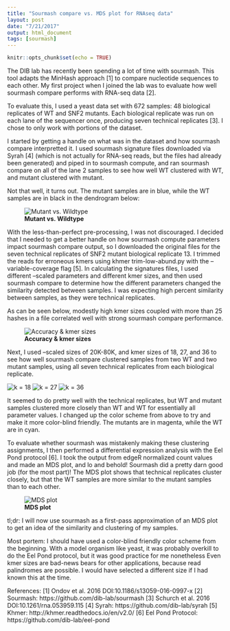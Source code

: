 ```yaml
---
title: "Sourmash compare vs. MDS plot for RNAseq data"
layout: post
date: "7/21/2017"
output: html_document
tags: [sourmash]
---
```


```r
knitr::opts_chunk$set(echo = TRUE)
```

The DIB lab has recently been spending a lot of time with sourmash. This tool adapts the MinHash approach [1] to compare nucleotide sequences to each other. My first project when I joined the lab was to evaluate how well sourmash compare performs with RNA-seq data [2].

To evaluate this, I used a yeast data set with 672 samples: 48 biological replicates of WT and SNF2 mutants. Each biological replicate was run on each lane of the sequencer once, producing seven technical replicates [3]. I chose to only work with portions of the dataset.

I started by getting a handle on what was in the dataset and how sourmash compare interpretted it. I used sourmash signature files downloaded via Syrah [4] (which is not actually for RNA-seq reads, but the files had already been generated) and piped in to sourmash compute, and ran sourmash compare on all of the lane 2 samples to see how well WT clustered with WT, and mutant clustered with mutant.

Not that well, it turns out. The mutant samples are in blue, while the WT samples are in black in the dendrogram below:

![**Mutant vs. Wildtype**](../img/colored_hclust_L2_syrah.png)

With the less-than-perfect pre-processing, I was not discouraged. I decided that I needed to get a better handle on how sourmash compute parameters impact sourmash compare output, so I downloaded the original files for the seven technical replicates of SNF2 mutant biological replicate 13. I trimmed the reads for erroneous kmers using khmer trim-low-abund.py with the --variable-coverage flag [5]. In calculating the signatures files, I used different --scaled parameters and different kmer sizes, and then used sourmash compare to determine how the different parameters changed the similarity detected between samples. I was expecting high percent similarity between samples, as they were technical replicates.

As can be seen below, modestly high kmer sizes coupled with more than 25 hashes in a file correlated well with strong sourmash compare performance.

![**Accuracy & kmer sizes**](../img/sourmash_snf2_br13_comparisons.png)

Next, I used --scaled sizes of 20K-80K, and kmer sizes of 18, 27, and 36 to see how well sourmash compare clustered samples from two WT and two mutant samples, using all seven technical replicates from each biological replicate.

![k = 18](../img/k18hclust.png)
![k = 27](../img/k27hclust.png)
![k = 36](../img/k36hclust.png)

It seemed to do pretty well with the technical replicates, but WT and mutant samples clustered more closely than WT and WT for essentially all parameter values. I changed up the color scheme from above to try and make it more color-blind friendly. The mutants are in magenta, while the WT are in cyan.

To evaluate whether sourmash was mistakenly making these clustering assignments, I then performed a differential expression analysis with the Eel Pond protocol [6]. I took the output from edgeR normalized count values and made an MDS plot, and lo and behold! Sourmash did a pretty darn good job (for the most part)! The MDS plot shows that technical replicates cluster closely, but that the WT samples are more similar to the mutant samples than to each other.

![**MDS plot**](../img/mds_plot.png)

tl;dr: I will now use sourmash as a first-pass approximation of an MDS plot to get an idea of the similarity and clustering of my samples.

Most portem:
I should have used a color-blind friendly color scheme from the beginning.
With a model organism like yeast, it was probably overkill to do the Eel Pond protocol, but it was good practice for me nonetheless
Even kmer sizes are bad-news bears for other applications, because read palindromes are possible. I would have selected a different size if I had known this at the time.

References:
[1] Ondov et al. 2016 DOI:10.1186/s13059-016-0997-x
[2] Sourmash: https://github.com/dib-lab/sourmash
[3] Schurch et al. 2016 DOI:10.1261/rna.053959.115
[4] Syrah: https://github.com/dib-lab/syrah
[5] Khmer: http://khmer.readthedocs.io/en/v2.0/
[6] Eel Pond Protocol: https://github.com/dib-lab/eel-pond

